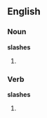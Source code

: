 ==English==

===Noun===
'''slashes'''

# {{plural of|slash}}

===Verb===
'''slashes'''

# {{third person singular of|slash}}